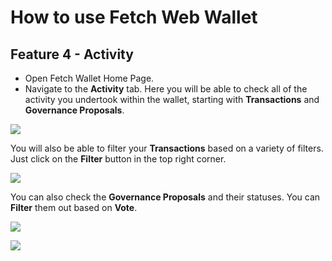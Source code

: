 # How to use Fetch Web Wallet

## Feature 4 - Activity

- Open Fetch Wallet Home Page.
- Navigate to the **Activity** tab. Here you will be able to check all of the activity you undertook within the wallet, starting with **Transactions** and **Governance Proposals**.

![](src/images/guides/wallet/web-wallet_44.png)

You will also be able to filter your **Transactions** based on a variety of filters. Just click on the **Filter** button in the top right corner.

![](src/images/guides/wallet/web-wallet_45.png)

You can also check the **Governance Proposals** and their statuses. You can **Filter** them out based on **Vote**.

![](src/images/guides/wallet/web-wallet_46.png)

![](src/images/guides/wallet/web-wallet_47.png)
